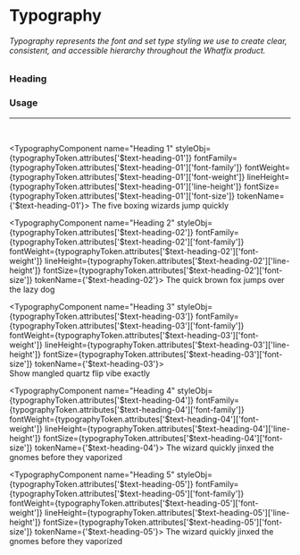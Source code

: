 
<Meta title="Foundations/Typography/Heading" />


# Typography
###### Typography represents the font and set type styling we use to create clear, consistent, and accessible hierarchy throughout the Whatfix product.
### Heading
### Usage
---
<br/>

<TypographyComponent 
  name="Heading 1"
  styleObj={typographyToken.attributes['$text-heading-01']}
  fontFamily={typographyToken.attributes['$text-heading-01']['font-family']}
  fontWeight={typographyToken.attributes['$text-heading-01']['font-weight']}
  lineHeight={typographyToken.attributes['$text-heading-01']['line-height']}
  fontSize={typographyToken.attributes['$text-heading-01']['font-size']}
  tokenName={'$text-heading-01'}>
The five boxing wizards jump quickly
</TypographyComponent> 

<TypographyComponent 
  name="Heading 2"
  styleObj={typographyToken.attributes['$text-heading-02']}
  fontFamily={typographyToken.attributes['$text-heading-02']['font-family']}
  fontWeight={typographyToken.attributes['$text-heading-02']['font-weight']}
  lineHeight={typographyToken.attributes['$text-heading-02']['line-height']}
  fontSize={typographyToken.attributes['$text-heading-02']['font-size']}
  tokenName={'$text-heading-02'}>
The quick brown fox jumps over the lazy dog
</TypographyComponent> 

<TypographyComponent 
  name="Heading 3"
  styleObj={typographyToken.attributes['$text-heading-03']}
  fontFamily={typographyToken.attributes['$text-heading-03']['font-family']}
  fontWeight={typographyToken.attributes['$text-heading-03']['font-weight']}
  lineHeight={typographyToken.attributes['$text-heading-03']['line-height']}
  fontSize={typographyToken.attributes['$text-heading-03']['font-size']}
  tokenName={'$text-heading-03'}>  
Show mangled quartz flip vibe exactly
</TypographyComponent> 

<TypographyComponent 
  name="Heading 4"
  styleObj={typographyToken.attributes['$text-heading-04']}
  fontFamily={typographyToken.attributes['$text-heading-04']['font-family']}
  fontWeight={typographyToken.attributes['$text-heading-04']['font-weight']}
  lineHeight={typographyToken.attributes['$text-heading-04']['line-height']}
  fontSize={typographyToken.attributes['$text-heading-04']['font-size']}
  tokenName={'$text-heading-04'}>
The wizard quickly jinxed the gnomes before they vaporized
</TypographyComponent> 

<TypographyComponent 
  name="Heading 5"
  styleObj={typographyToken.attributes['$text-heading-05']}
  fontFamily={typographyToken.attributes['$text-heading-05']['font-family']}
  fontWeight={typographyToken.attributes['$text-heading-05']['font-weight']}
  lineHeight={typographyToken.attributes['$text-heading-05']['line-height']}
  fontSize={typographyToken.attributes['$text-heading-05']['font-size']}
  tokenName={'$text-heading-05'}>
The wizard quickly jinxed the gnomes before they vaporized
</TypographyComponent> 
